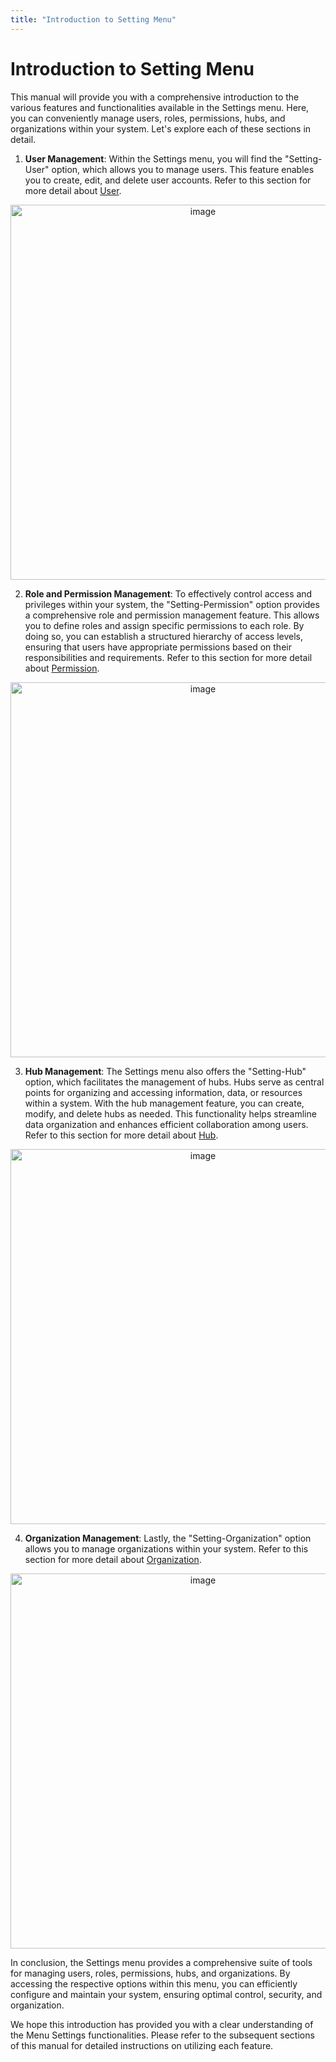 ```yaml
---
title: "Introduction to Setting Menu"
---
```


# Introduction to Setting Menu

This manual will provide you with a comprehensive introduction to the various features and functionalities available in the Settings menu. Here, you can conveniently manage users, roles, permissions, hubs, and organizations within your system. Let's explore each of these sections in detail.

1. **User Management**: Within the Settings menu, you will find the "Setting-User" option, which allows you to manage users. This feature enables you to create, edit, and delete user accounts. Refer to this section for more detail about [User](https://doc.clickup.com/3837933/p/h/3n3zd-81962/aa00834626ae24f/3n3zd-172362).

<div align="center">
  <img src="https://t3837933.p.clickup-attachments.com/t3837933/83a8f2bc-57f5-4442-9372-7bcba46e5cf2/image.png" alt="image" width="600" />
</div>

2. **Role and Permission Management**: To effectively control access and privileges within your system, the "Setting-Permission" option provides a comprehensive role and permission management feature. This allows you to define roles and assign specific permissions to each role. By doing so, you can establish a structured hierarchy of access levels, ensuring that users have appropriate permissions based on their responsibilities and requirements. Refer to this section for more detail about [Permission](https://doc.clickup.com/3837933/p/h/3n3zd-81962/aa00834626ae24f/3n3zd-172382).

<div align="center">
  <img src="https://t3837933.p.clickup-attachments.com/t3837933/f5502f47-df45-4e11-a313-628467491e13/image.png" alt="image" width="600" />
</div>

3. **Hub Management**: The Settings menu also offers the "Setting-Hub" option, which facilitates the management of hubs. Hubs serve as central points for organizing and accessing information, data, or resources within a system. With the hub management feature, you can create, modify, and delete hubs as needed. This functionality helps streamline data organization and enhances efficient collaboration among users. Refer to this section for more detail about [Hub](https://doc.clickup.com/3837933/p/h/3n3zd-81962/aa00834626ae24f/3n3zd-181216).

<div align="center">
  <img src="https://t3837933.p.clickup-attachments.com/t3837933/5913ad07-d48a-4c0d-8433-0eba9aadffe8/image.png" alt="image" width="600" />
</div>

4. **Organization Management**: Lastly, the "Setting-Organization" option allows you to manage organizations within your system. Refer to this section for more detail about [Organization](https://doc.clickup.com/3837933/p/h/3n3zd-81962/aa00834626ae24f/3n3zd-172482).

<div align="center">
  <img src="https://t3837933.p.clickup-attachments.com/t3837933/2115db7f-4900-46c4-b620-cfe310ff6d42/image.png" alt="image" width="600" />
</div>

In conclusion, the Settings menu provides a comprehensive suite of tools for managing users, roles, permissions, hubs, and organizations. By accessing the respective options within this menu, you can efficiently configure and maintain your system, ensuring optimal control, security, and organization.

We hope this introduction has provided you with a clear understanding of the Menu Settings functionalities. Please refer to the subsequent sections of this manual for detailed instructions on utilizing each feature.
